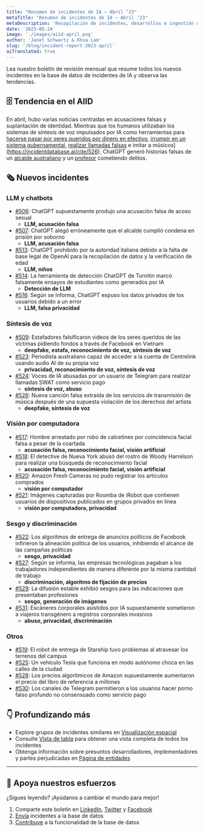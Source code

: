 ```yaml
---
title: "Resumen de incidentes de IA – Abril ‘23"
metaTitle: "Resumen de incidentes de IA – Abril ‘23"
metaDescription: 'Recopilación de incidentes, desarrollos e ingestión de IA en abril de 2023, que proporciona un resumen digerible de los últimos incidentes e informes de AIID.'
date: '2023-05-24'
image: './images/aiid-april.png'
author: 'Janet Schwartz & Khoa Lam'
slug: '/blog/incident-report-2023-april'
aiTranslated: true
---
```


Lea nuestro boletín de revisión mensual que resume todos los nuevos incidentes en la base de datos de incidentes de IA y observa las tendencias.

## 🗄 Tendencia en el AIID

En abril, hubo varias noticias centradas en acusaciones falsas y suplantación de identidad. Mientras que los humanos utilizaban los sistemas de síntesis de voz impulsados por IA como herramientas para [hacerse pasar por seres queridos por dinero en efectivo](https://incidentdatabase.ai/cite/509), [irrumpir en un sistema gubernamental](https://incidentdatabase.ai/cite/523), [realizar llamadas falsas](https://incidentdatabase.ai/cite/524) e imitar a músicos](https://incidentdatabase.ai/cite/526), ChatGPT generó historias falsas de un [alcalde australiano](https://incidentdatabase.ai/cite/507) y un [profesor](https://incidentdatabase.ai/cite/506) cometiendo delitos.

## 🗞️ Nuevos incidentes

### LLM y chatbots

- [#506](/cite/506): ChatGPT supuestamente produjo una acusación falsa de acoso sexual
     - **LLM, acusación falsa**
- [#507](/cite/507): ChatGPT alegó erróneamente que el alcalde cumplió condena en prisión por soborno
     - **LLM, acusación falsa**
- [#513](/cite/513): ChatGPT prohibido por la autoridad italiana debido a la falta de base legal de OpenAI para la recopilación de datos y la verificación de edad
     - **LLM, niños**
- [#514](/cite/514): La herramienta de detección ChatGPT de Turnitin marcó falsamente ensayos de estudiantes como generados por IA
     - **Detección de LLM**
- [#516](/cite/516): Según se informa, ChatGPT expuso los datos privados de los usuarios debido a un error
     - **LLM, falsa privacidad**

### Síntesis de voz

- [#509](/cite/509): Estafadores falsificaron videos de los seres queridos de las víctimas pidiendo fondos a través de Facebook en Vietnam
     - **deepfake, estafa, reconocimiento de voz, síntesis de voz**
- [#523](/cite/523): Periodista australiano capaz de acceder a la cuenta de Centrelink usando audio AI de su propia voz
     - **privacidad, reconocimiento de voz, síntesis de voz**
- [#524](/cite/524): Voces de IA abusadas por un usuario de Telegram para realizar llamadas SWAT como servicio pago
     - **síntesis de voz, abuso**
- [#526](/cite/526): Nueva canción falsa extraída de los servicios de transmisión de música después de una supuesta violación de los derechos del artista
     - **deepfake, síntesis de voz**

### Visión por computadora

- [#517](/cite/517): Hombre arrestado por robo de calcetines por coincidencia facial falsa a pesar de la coartada
     - **acusación falsa, reconocimiento facial, visión artificial**
- [#518](/cite/518): El detective de Nueva York abusó del rostro de Woody Harrelson para realizar una búsqueda de reconocimiento facial
     - **acusación falsa, reconocimiento facial, visión artificial**
- [#520](/cite/520): Amazon Fresh Cameras no pudo registrar los artículos comprados
     - **visión por computador**
- [#521](/cite/521): Imágenes capturadas por Roomba de iRobot que contienen usuarios de dispositivos publicados en grupos privados en línea
     - **visión por computadora, privacidad**

### Sesgo y discriminación

- [#522](/cite/522): Los algoritmos de entrega de anuncios políticos de Facebook infirieron la alineación política de los usuarios, inhibiendo el alcance de las campañas políticas
     - **sesgo, privacidad**
- [#527](/cite/527): Según se informa, las empresas tecnológicas pagaban a los trabajadores independientes de manera diferente por la misma cantidad de trabajo
     - **discriminación, algoritmo de fijación de precios**
- [#529](/cite/529): La difusión estable exhibió sesgos para las indicaciones que presentaban profesiones
     - **sesgo, generación de imágenes**
- [#531](/cite/531): Escáneres corporales asistidos por IA supuestamente sometieron a viajeros transgénero a registros corporales invasivos
     - **abuso, privacidad, discriminación**

### Otros

- [#519](/cite/519): El robot de entrega de Starship tuvo problemas al atravesar los terrenos del campus
- [#525](/cite/525): Un vehículo Tesla que funciona en modo autónomo choca en las calles de la ciudad
- [#528](/cite/528): Los precios algorítmicos de Amazon supuestamente aumentaron el precio del libro de referencia a millones
- [#530](/cite/530): Los canales de Telegram permitieron a los usuarios hacer porno falso profundo no consensuado como servicio pago

## 👇 Profundizando más

- Explore grupos de incidentes similares en [Visualización espacial](/summaries/spatial)
- Consulte [Vista de tabla](/apps/incidents) para obtener una vista completa de todos los incidentes
- Obtenga información sobre presuntos desarrolladores, implementadores y partes perjudicadas en [Página de entidades](/entidades)

* * *

## 🦾 Apoya nuestros esfuerzos

¿Sigues leyendo? ¡Ayúdanos a cambiar el mundo para mejor!

1. Comparte este boletín en [LinkedIn](https://www.linkedin.com/company/responsible-ai-collaborative), [Twitter](https://twitter.com/IncidentsDB) y [Facebook](https://www.facebook.com/IncidentsDB)
2. [Envía](/apps/submit) incidentes a la base de datos
3. [Contribuye](https://github.com/responsible-ai-collaborative/aiid) a la funcionalidad de la base de datos
